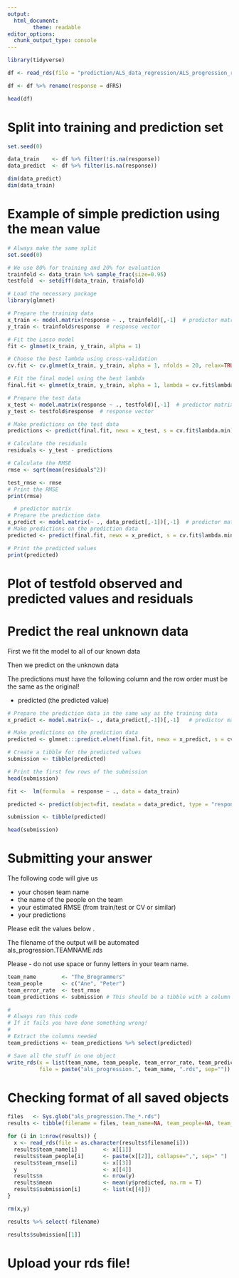 ---
output:
  html_document:
        theme: readable
editor_options: 
  chunk_output_type: console
---

```{r}

library(tidyverse)

df <- read_rds(file = "prediction/ALS_data_regression/ALS_progression_rate.1822x370.rds")  %>% tbl_df()

df <- df %>% rename(response = dFRS)

head(df)

```

# Split into training and prediction set

```{r}

set.seed(0)

data_train    <- df %>% filter(!is.na(response))
data_predict  <- df %>% filter(is.na(response))                              

dim(data_predict)
dim(data_train)

```

# Example of simple prediction using the mean value

```{r}

# Always make the same split
set.seed(0)

# We use 80% for training and 20% for evaluation
trainfold <- data_train %>% sample_frac(size=0.95)
testfold  <- setdiff(data_train, trainfold)
```


```{r}
# Load the necessary package
library(glmnet)

# Prepare the training data
x_train <- model.matrix(response ~ ., trainfold)[,-1]  # predictor matrix
y_train <- trainfold$response  # response vector

# Fit the Lasso model
fit <- glmnet(x_train, y_train, alpha = 1)

# Choose the best lambda using cross-validation
cv.fit <- cv.glmnet(x_train, y_train, alpha = 1, nfolds = 20, relax=TRUE)

# Fit the final model using the best lambda
final.fit <- glmnet(x_train, y_train, alpha = 1, lambda = cv.fit$lambda.min)

# Prepare the test data
x_test <- model.matrix(response ~ ., testfold)[,-1]  # predictor matrix
y_test <- testfold$response  # response vector

# Make predictions on the test data
predictions <- predict(final.fit, newx = x_test, s = cv.fit$lambda.min)

# Calculate the residuals
residuals <- y_test - predictions

# Calculate the RMSE
rmse <- sqrt(mean(residuals^2))

test_rmse <- rmse
# Print the RMSE
print(rmse)


```

```{r}
  # predictor matrix
# Prepare the prediction data
x_predict <- model.matrix(~ ., data_predict[,-1])[,-1]  # predictor matrix
# Make predictions on the prediction data
predicted <- predict(final.fit, newx = x_predict, s = cv.fit$lambda.min)

# Print the predicted values
print(predicted)
```

# Plot of testfold observed and predicted values and residuals
 


# Predict the real unknown data

First we fit the model to all of our known data

Then we predict on the unknown data

The predictions must have the following column and the row order must be the same as the original!

* predicted (the predicted value)

```{r}
# Prepare the prediction data in the same way as the training data
x_predict <- model.matrix(~ ., data_predict[,-1])[,-1]   # predictor matrix

# Make predictions on the prediction data
predicted <- glmnet:::predict.elnet(final.fit, newx = x_predict, s = cv.fit$lambda.min, type = "response")

# Create a tibble for the predicted values
submission <- tibble(predicted)

# Print the first few rows of the submission
head(submission)
```

```{r}

fit <-  lm(formula  = response ~ ., data = data_train)

predicted <- predict(object=fit, newdata = data_predict, type = "response")

submission <- tibble(predicted)

head(submission)

```

# Submitting your answer

The following code will give us

* your chosen team name
* the name of the people on the team
* your estimated RMSE (from train/test or CV or similar)
* your predictions

Please edit the values below .

The filename of the output will be automated als_progression.TEAMNAME.rds

Please - do not use space or funny letters in your team name.

```{r}

team_name        <- "The_Brogrammers"
team_people      <- c("Ane", "Peter")
team_error_rate  <- test_rmse
team_predictions <- submission # This should be a tibble with a column called "predicted"

#
# Always run this code
# If it fails you have done something wrong!
#
# Extract the columns needed
team_predictions <- team_predictions %>% select(predicted)

# Save all the stuff in one object
write_rds(x = list(team_name, team_people, team_error_rate, team_predictions), 
          file = paste("als_progression.", team_name, ".rds", sep=""))

```

# Checking format of all saved objects

```{r}

files   <- Sys.glob("als_progression.The_*.rds")
results <- tibble(filename = files, team_name=NA, team_people=NA, team_rmse=NA,n=NA, mean=NA)

for (i in 1:nrow(results)) {
  x <- read_rds(file = as.character(results$filename[i]))
  results$team_name[i]        <- x[[1]]
  results$team_people[i]      <- paste(x[[2]], collapse=",", sep=" ")
  results$team_rmse[i]        <- x[[3]]
  y                           <- x[[4]]
  results$n                   <- nrow(y)
  results$mean                <- mean(y$predicted, na.rm = T)
  results$submission[i]       <- list(x[[4]])
}

rm(x,y)

results %>% select(-filename)

results$submission[[1]]

```

# Upload your rds file!



